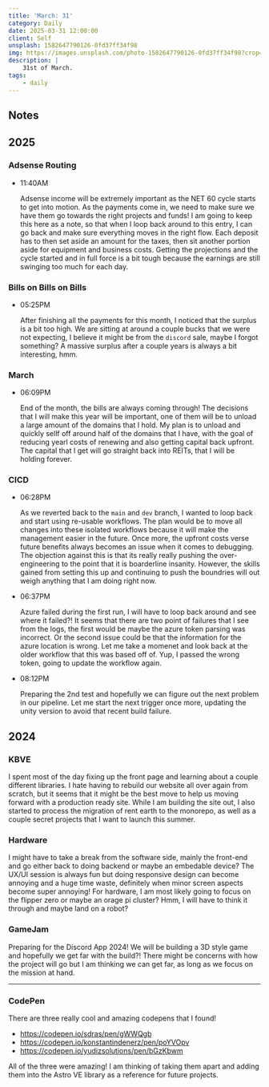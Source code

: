 ```yaml
---
title: 'March: 31'
category: Daily
date: 2025-03-31 12:00:00
client: Self
unsplash: 1582647790126-0fd37ff34f98
img: https://images.unsplash.com/photo-1582647790126-0fd37ff34f98?crop=entropy&cs=srgb&fm=jpg&ixid=MnwzNjM5Nzd8MHwxfHJhbmRvbXx8fHx8fHx8fDE2ODE3NDg2ODY&ixlib=rb-4.0.3&q=85
description: |
    31st of March.
tags:
    - daily
---
```


## Notes

## 2025

### Adsense Routing

-   11:40AM

    Adsense income will be extremely important as the NET 60 cycle starts to get into motion.
    As the payments come in, we need to make sure we have them go towards the right projects and funds!
    I am going to keep this here as a note, so that when I loop back around to this entry, I can go back and make sure everything moves in the right flow.
    Each deposit has to then set aside an amount for the taxes, then sit another portion aside for equipment and business costs.
    Getting the projections and the cycle started and in full force is a bit tough because the earnings are still swinging too much for each day.

### Bills on Bills on Bills

-   05:25PM

    After finishing all the payments for this month, I noticed that the surplus is a bit too high.
    We are sitting at around a couple bucks that we were not expecting, I believe it might be from the `discord` sale, maybe I forgot something?
    A massive surplus after a couple years is always a bit interesting, hmm.


### March

-   06:09PM

    End of the month, the bills are always coming through!
    The decisions that I will make this year will be important, one of them will be to unload a large amount of the domains that I hold.
    My plan is to unload and quickly sellf off around half of the domains that I have, with the goal of reducing yearl costs of renewing and also getting capital back upfront.
    The capital that I get will go straight back into REITs, that I will be holding forever.

### CICD

-   06:28PM

    As we reverted back to the `main` and `dev` branch, I wanted to loop back and start using re-usable workflows.
    The plan would be to move all changes into these isolated workflows because it will make the management easier in the future.
    Once more, the upfront costs verse future benefits always becomes an issue when it comes to debugging.
    The objection against this is that its really really pushing the over-engineering to the point that it is boarderline insanity.
    However, the skills gained from setting this up and continuing to push the boundries will out weigh anything that I am doing right now.

-   06:37PM

    Azure failed during the first run, I will have to loop back around and see where it failed?!
    It seems that there are two point of failures that I see from the logs, the first would be maybe the azure token parsing was incorrect.
    Or the second issue could be that the information for the azure location is wrong.
    Let me take a momenet and look back at the older workflow that this was based off of.
    Yup, I passed the wrong token, going to update the workflow again.

-   08:12PM

    Preparing the 2nd test and hopefully we can figure out the next problem in our pipeline.
    Let me start the next trigger once more, updating the unity version to avoid that recent build failure.

## 2024

### KBVE

I spent most of the day fixing up the front page and learning about a couple different libraries.
I hate having to rebuild our website all over again from scratch, but it seems that it might be the best move to help us moving forward with a production ready site.
While I am building the site out, I also started to process the migration of rent earth to the monorepo, as well as a couple secret projects that I want to launch this summer.


### Hardware

I might have to take a break from the software side, mainly the front-end and go either back to doing backend or maybe an embedable device?
The UX/UI session is always fun but doing responsive design can become annoying and a huge time waste, definitely when minor screen aspects become super annoying!
For hardware, I am most likely going to focus on the flipper zero or maybe an orage pi cluster? Hmm, I will have to think it through and maybe land on a robot?


### GameJam

Preparing for the Discord App 2024! We will be building a 3D style game and hopefully we get far with the build?!
There might be concerns with how the project will go but I am thinking we can get far, as long as we focus on the mission at hand.


---

### CodePen

There are three really cool and amazing codepens that I found!

- https://codepen.io/sdras/pen/gWWQgb
- https://codepen.io/konstantindenerz/pen/poYVOpv
- https://codepen.io/yudizsolutions/pen/bGzKbwm

All of the three were amazing! I am thinking of taking them apart and adding them into the Astro VE library as a reference for future projects.
